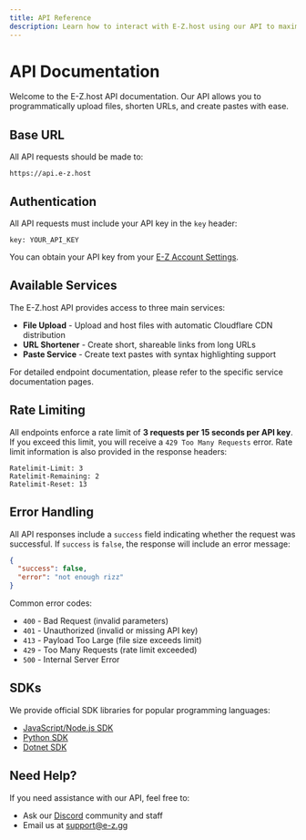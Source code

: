 ```yaml
---
title: API Reference
description: Learn how to interact with E-Z.host using our API to maximize your productivity.
---
```


# API Documentation

Welcome to the E-Z.host API documentation. Our API allows you to programmatically upload files, shorten URLs, and create pastes with ease.

## Base URL

All API requests should be made to:
```
https://api.e-z.host
```

## Authentication

All API requests must include your API key in the `key` header:

```http
key: YOUR_API_KEY
```

You can obtain your API key from your [E-Z Account Settings](https://e-z.gg/dash/account).

## Available Services

The E-Z.host API provides access to three main services:

- **File Upload** - Upload and host files with automatic Cloudflare CDN distribution
- **URL Shortener** - Create short, shareable links from long URLs
- **Paste Service** - Create text pastes with syntax highlighting support

For detailed endpoint documentation, please refer to the specific service documentation pages.

## Rate Limiting

All endpoints enforce a rate limit of **3 requests per 15 seconds per API key**. If you exceed this limit, you will receive a `429 Too Many Requests` error. Rate limit information is also provided in the response headers:

```
Ratelimit-Limit: 3
Ratelimit-Remaining: 2
Ratelimit-Reset: 13
```

## Error Handling

All API responses include a `success` field indicating whether the request was successful. If `success` is `false`, the response will include an error message:

```json
{
  "success": false,
  "error": "not enough rizz"
}
```

Common error codes:
- `400` - Bad Request (invalid parameters)
- `401` - Unauthorized (invalid or missing API key)
- `413` - Payload Too Large (file size exceeds limit)
- `429` - Too Many Requests (rate limit exceeded)
- `500` - Internal Server Error

## SDKs

We provide official SDK libraries for popular programming languages:

- [JavaScript/Node.js SDK](https://www.npmjs.com/package/e-zhost-js)
- [Python SDK](https://github.com/e-z-services/e-z-py)
- [Dotnet SDK](https://github.com/e-z-services/e-z-dotnet)

## Need Help?

If you need assistance with our API, feel free to:

- Ask our [Discord](https://discord.gg/ez) community and staff
- Email us at [support@e-z.gg](mailto:support@e-z.gg)